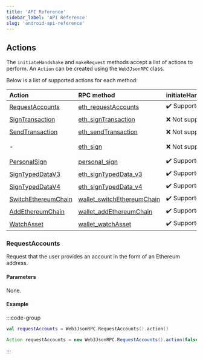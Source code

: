 ```yaml
---
title: 'API Reference'
sidebar_label: 'API Reference'
slug: 'android-api-reference'
---
```



## Actions

The `initiateHandshake` and `makeRequest` methods accept a list of actions to perform. An `Action` can be created using the `Web3JsonRPC` class.

Below is a list of supported actions for each method:

| Action                                                                 | RPC method                                                                                        | initiateHandshake | makeRequest      |
| :--------------------------------------------------------------------- | :------------------------------------------------------------------------------------------------ | :---------------- | :--------------- |
| [RequestAccounts](./android-api-reference.mdx#requestaccounts)         | [eth_requestAccounts](https://eips.ethereum.org/EIPS/eip-1102)                                    | ✔️ Supported      | ✔️ Supported     |
| [SignTransaction](./android-api-reference.mdx#signtransaction)         | [eth_signTransaction](https://ethereum.org/en/developers/docs/apis/json-rpc/#eth_signtransaction) | ❌ Not supported  | ✔️ Supported     |
| [SendTransaction](./android-api-reference.mdx#sendtransaction)         | [eth_sendTransaction](https://ethereum.org/en/developers/docs/apis/json-rpc/#eth_sendtransaction) | ❌ Not supported  | ✔️ Supported     |
| -                                                                      | [eth_sign](https://ethereum.org/en/developers/docs/apis/json-rpc/#eth_sign)                       | ❌ Not supported  | ❌ Not supported |
| [PersonalSign](./android-api-reference.mdx#personalsign)               | [personal_sign](https://eips.ethereum.org/EIPS/eip-191)                                           | ✔️ Supported      | ✔️ Supported     |
| [SignTypedDataV3](./android-api-reference.mdx#signtypeddatav3)         | [eth_signTypedData_v3](https://eips.ethereum.org/EIPS/eip-712)                                    | ✔️ Supported      | ✔️ Supported     |
| [SignTypedDataV4](./android-api-reference.mdx#signtypeddatav4)         | [eth_signTypedData_v4](https://eips.ethereum.org/EIPS/eip-712)                                    | ✔️ Supported      | ✔️ Supported     |
| [SwitchEthereumChain](./android-api-reference.mdx#switchethereumchain) | [wallet_switchEthereumChain](https://eips.ethereum.org/EIPS/eip-3326)                             | ✔️ Supported      | ✔️ Supported     |
| [AddEthereumChain](./android-api-reference.mdx#addethereumchain)       | [wallet_addEthereumChain](https://eips.ethereum.org/EIPS/eip-3085)                                | ✔️ Supported      | ✔️ Supported     |
| [WatchAsset](./android-api-reference.mdx#watchasset)                   | [wallet_watchAsset](https://eips.ethereum.org/EIPS/eip-747)                                       | ✔️ Supported      | ✔️ Supported     |

### RequestAccounts

Request that the user provides an account in the form of an Ethereum address.

#### Parameters

None.

#### Example

:::code-group

```kotlin [Kotlin]
val requestAccounts = Web3JsonRPC.RequestAccounts().action()
```

```java [Java]
Action requestAccounts = new Web3JsonRPC.RequestAccounts().action(false);
```

:::


<FeedbackWidget />

